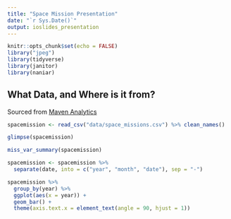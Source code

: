 ```yaml
---
title: "Space Mission Presentation"
date: "`r Sys.Date()`"
output: ioslides_presentation
---
```


```r
knitr::opts_chunk$set(echo = FALSE)
library("jpeg")
library(tidyverse)
library(janitor)
library(naniar)
```

## What Data, and Where is it from?

Sourced from [Maven Analytics](https://mavenanalytics.io/data-playground?page=5&pageSize=5)

```r
spacemission <- read_csv("data/space_missions.csv") %>% clean_names()
```

```r
glimpse(spacemission)
```
```r
miss_var_summary(spacemission)
```


```r
spacemission <- spacemission %>%
  separate(date, into = c("year", "month", "date"), sep = "-")
```

```r
spacemission %>%
  group_by(year) %>%
  ggplot(aes(x = year)) +
  geom_bar() +
  theme(axis.text.x = element_text(angle = 90, hjust = 1))
```

